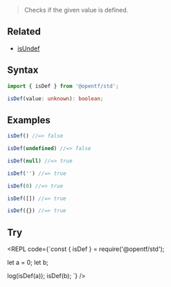 
> Checks if the given value is defined.

## Related

- [isUndef](/Types/isUndef)

## Syntax

```ts
import { isDef } from '@opentf/std';

isDef(value: unknown): boolean;
```

## Examples

```ts
isDef() //=> false

isDef(undefined) //=> false

isDef(null) //=> true

isDef('') //=> true

isDef(0) //=> true

isDef([]) //=> true

isDef({}) //=> true
```

## Try

<REPL code={`const { isDef } = require('@opentf/std');

let a = 0;
let b;

log(isDef(a));
isDef(b);
`} />